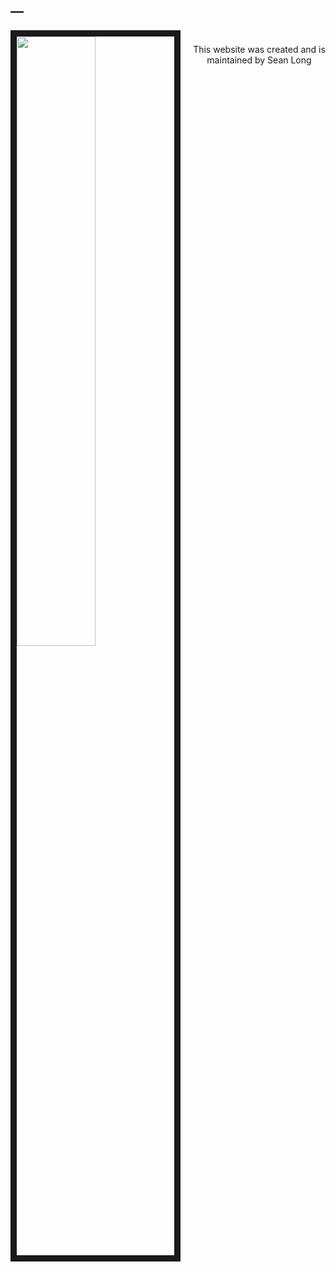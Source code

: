 ---
---



<link rel="stylesheet" href="styles.css" type="text/css">

<img src="images/Full_CV.pdf" style="width:50%; border:10px solid; margin-right: 20px" align="left">


#

#

#

#

#

#

#

#

#

#

#

#

#

#

#

#

#

#

#

#

#

#

#

#

#

#

#


<center> 

This website was created and is maintained by Sean Long

</center>
